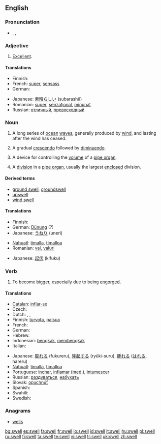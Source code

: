 ==English==
{{wikipedia|dab=swell}}

===Pronunciation===
* {{enPR|swĕl}}, {{IPA|/swεl/}}, {{IPA|/swEl/}}
*: {{rhymes|ɛl}}

===Adjective===
{{en-adj|-}}

{{i|nonstandard}} {{en-adj|er}}

# {{informal}} [[excellent|Excellent]].

====Translations====
{{trans-top|excellent}}
* Finnish: {{t+|fi|erinomainen}}
* French: [[super#French|super]], [[sensass]]
* German: {{t-|de|klasse}}
{{trans-mid}}
* Japanese: [[素晴らしい]] (subarashiī)
* Romanian: [[super]], [[senzaţional]], [[minunat]]
* Russian: [[отличный]], [[превосходный]]
{{trans-bottom}}

===Noun===
{{en-noun}}

# A long series of [[ocean]] [[wave]]s, generally produced by [[wind]], and lasting after the wind has ceased.
# {{music}} A gradual [[crescendo]] followed by [[diminuendo]].
# {{music}} A device for controlling the [[volume]] of a [[pipe organ]].
# {{music}} A [[division]] in a [[pipe organ]], usually the largest [[enclosed]] division.

====Derived terms====
* [[ground swell]], [[groundswell]]
* [[upswell]]
* [[wind swell]]

====Translations====
{{trans-top|series of waves}}
* Finnish: {{t+|fi|aallokko}}
* German: [[Dünung]] {{f}} (?)
* Japanese: [[うねり]] (uneri)
{{trans-mid}}
* [[Nahuatl]]: [[timalla]], [[timalloa]]
* Romanian: [[val]], [[valuri]]
{{trans-bottom}}

{{trans-top|music: crescendo followed by diminuendo}}
* Japanese: [[起伏]] (kifuku)
{{trans-mid}}
{{trans-bottom}}

{{trans-top|music: device in pipe organ}}
{{trans-mid}}
{{trans-bottom}}

===Verb===
{{en-verb|swells|swelling|swelled|'''[[swollen]] '''or''' [[swelled]]'''}}

# {{intransitive}} To become bigger, especially due to being [[engorge]]d.

====Translations====
{{trans-top|intransitive: to become bigger, especially due to being [[engorged]]}}
* [[Catalan]]: [[inflar-se]]
* Czech: {{t-|cs|otéct}}
* Dutch: {{t+|nl|zwellen}}, {{t+|nl|opzwellen}}, {{t+|nl|aanzwellen}}
* Finnish: [[turvota]], [[paisua]]
* French: {{t+|fr|gonfler}}
* German: {{t-|de|schwellen}}
* Hebrew: {{he-translation|אבב|avov}}
* Indonesian: [[bengkak]], [[bengkak|membengkak]]
* Italian: {{t+|it|gonfiare}}
{{trans-mid}}
* Japanese: [[膨れる]] (fukureru), [[隆起する]] (ryūki-suru), [[腫れる]] ([[はれる]], hareru)
* [[Nahuatl]]: [[timalla]], [[timalloa]]
* Portuguese: [[inchar]], [[inflamar]] ([[med.]]), [[intumescer]]
* Russian: [[раздуваться]], [[набухать]]
* Slovak: [[opuchnúť]]
* Spanish: {{t-|es|hincharse}}
* Swahili: {{t-|sw|fura|xs=Swahili}}
* Swedish: {{t+|sv|svälla}}
{{trans-bottom}}

===Anagrams===
* [[wells]]

[[bg:swell]]
[[es:swell]]
[[fa:swell]]
[[fr:swell]]
[[io:swell]]
[[id:swell]]
[[it:swell]]
[[hu:swell]]
[[pl:swell]]
[[ru:swell]]
[[fi:swell]]
[[ta:swell]]
[[te:swell]]
[[vi:swell]]
[[tr:swell]]
[[uk:swell]]
[[zh:swell]]